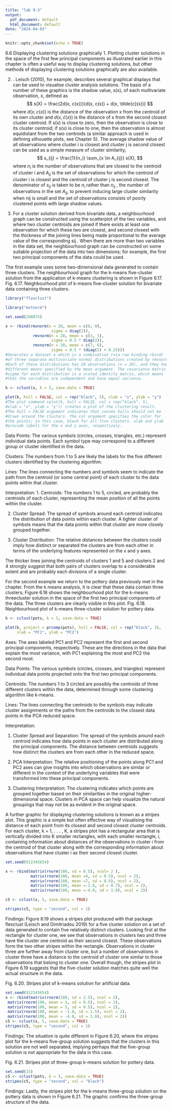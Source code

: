 ---
title: "lab 9-3"
output:
  pdf_document: default
  html_document: default
date: "2024-04-03"
---

```{r setup, include=FALSE}
knitr::opts_chunk$set(echo = TRUE)
```

6.6 Displaying clustering solutions graphically
1. Plotting cluster solutions in the space of the first few principal components as illustrated earlier in this chapter is often a useful way to display clustering solutions, but other methods of displaying clustering solutions graphically are also available. 

2. . Leisch (2010), for example, describes several graphical displays that can be used to visualise cluster analysis solutions. The basis of a number of these graphics is the shadow value, s(x), of each multivariate observation, x, defined as
$$
s(X) = \frac{2d(x, c(x))}{d(x, c(x)) + d(x, \tilde{c}(x))}
$$
where $d(x, c(x))$ is the distance of the observation x from the centroid of its own cluster and $d(x, \tilde{c}(x))$ is the distance of x from the second closest cluster centroid. If s(x) is close to zero, then the observation is close to its cluster centroid; if s(x) is close to one, then the observation is almost equidistant
from the two centroids (a similar approach is used in defining silhouette plots, see Chapter 5). The average shadow value of all observations where cluster i is closest and cluster j is second closest can be used as a simple measure of cluster similarity,
$$
s_{ij} = \frac{1}{n_i} \sum_{x \in A_{ij}} s(X),
$$
where $n_{i}$ is the number of observations that are closest to the centroid of cluster i and $A_{ij}$ is the set of observations for which the centroid of cluster i is closest and the centroid of cluster j is second closest. The denominator of $s_{ij}$ is taken to be $n_{i}$ rather than $n_{ij}$ , the number of observations in the set $A_{ij}$, to prevent inducing large cluster similarity when nij is small and the set of observations consists of poorly clustered points with large shadow values.

3. For a cluster solution derived from bivariate data, a neighbourhood graph can be constructed using the scatterplot of the two variables, and where two cluster centroids are joined if there exists at least one observation for which these two are closest, and second closest with the thickness of the joining lines being made proportional to the average value of the corresponding sij . When there are more than two variables in the data set, the neighbourhood graph can be constructed on some suitable projection of the data into two dimensions; for example, the first two principal components of the data could be used.

The first example uses some two-dimensional data generated to contain three clusters. The neighbourhood graph for the k-means five-cluster solution from the application of k-means clustering is shown in Figure 6.17.
Fig. 6.17. Neighbourhood plot of k-means five-cluster solution for bivariate data containing three clusters.
```{r}
library("flexclust")

library("mvtnorm")

set.seed(290875)

x <- rbind(rmvnorm(n = 20, mean = c(0, 0), 
                    sigma = diag(2)),
            rmvnorm(n = 20, mean = c(3, 3), 
                    sigma = 0.5 * diag(2)),
            rmvnorm(n = 20, mean = c(7, 6), 
                    sigma = 0.5 * (diag(2) + 0.25)))
#Generates a dataset x which is a combination (via row binding rbind) 
#of three separate multivariate normal distributions created by rmvnorm. 
#Each of these distributions has 20 observations (n = 20), and they have 
#different means specified by the mean argument. The covariance matrix 
#sigma for each distribution is a scaled identity matrix, which means 
#that the variables are independent and have equal variance.

k <- cclust(x, k = 5, save.data = TRUE)

plot(k, hull = FALSE, col = rep("black", 5), xlab = "x", ylab = "y")
#The plot command (plot(k, hull = FALSE, col = rep("black", 5), 
#xlab = "x", ylab = "y")) creates a plot of the clustering result. 
#The hull = FALSE argument indicates that convex hulls should not be 
#drawn around the clusters. The col argument specifies the color for 
#the points; in this case, black for all five clusters. xlab and ylab
#provide labels for the x and y axes, respectively.

```
Data Points: The various symbols (circles, crosses, triangles, etc.) represent individual data points. Each symbol type may correspond to a different group or cluster identified in the data.

Clusters: The numbers from 1 to 5 are likely the labels for the five different clusters identified by the clustering algorithm.

Lines: The lines connecting the numbers and symbols seem to indicate the path from the centroid (or some central point) of each cluster to the data points within that cluster.

Interpretation: 
1. Centroids: The numbers 1 to 5, circled, are probably the centroids of each cluster, representing the mean position of all the points within the cluster.

2. Cluster Spread: The spread of symbols around each centroid indicates the distribution of data points within each cluster. A tighter cluster of symbols means that the data points within that cluster are more closely grouped together.

3. Cluster Distribution: The relative distances between the clusters could imply how distinct or separated the clusters are from each other in terms of the underlying features represented on the x and y axes.

The thicker lines joining the centroids of clusters 1 and 5 and clusters 2 and 4 strongly suggest that both pairs of clusters overlap to a considerable extent and are probably each divisions of a single cluster.

For the second example we return to the pottery data previously met in the chapter. From the k means analysis, it is clear that these data contain three clusters; Figure 6.18 shows the neighbourhood plot for the k-means threecluster solution in the space of the first two principal components of the data. The three clusters are clearly visible in this plot.
Fig. 6.18. Neighbourhood plot of k-means three-cluster solution for pottery data.
```{r}

k <- cclust(pots, k = 3, save.data = TRUE)

plot(k, project = prcomp(pots), hull = FALSE, col = rep("black", 3),
     xlab = "PC1", ylab = "PC2")  
```
Axes: The axes labeled PC1 and PC2 represent the first and second principal components, respectively. These are the directions in the data that explain the most variance, with PC1 explaining the most and PC2 the second most.

Data Points: The various symbols (circles, crosses, and triangles) represent individual data points projected onto the first two principal components.

Centroids: The numbers 1 to 3 circled are possibly the centroids of three different clusters within the data, determined through some clustering algorithm like k-means.

Lines: The lines connecting the centroids to the symbols may indicate cluster assignments or the paths from the centroids to the closest data points in the PCA reduced space.

Interpretation:

1. Cluster Spread and Separation: The spread of the symbols around each centroid indicates how data points in each cluster are distributed along the principal components. The distance between centroids suggests how distinct the clusters are from each other in the reduced space.

2. PCA Interpretation: The relative positioning of the points along PC1 and PC2 axes can give insights into which observations are similar or different in the context of the underlying variables that were transformed into these principal components.

3. Clustering Interpretation: The clustering indicates which points are grouped together based on their similarities in the original higher-dimensional space. Clusters in PCA space can help visualize the natural groupings that may not be as evident in the original space.

A further graphic for displaying clustering solutions is known as a stripes plot. This graphic is a simple but often effective way of visualising the distance of each point from its closest and second closest cluster centroids. For each cluster, k = 1, . . . , K, a stripes plot has a rectangular area that is vertically divided into K smaller rectangles, with each smaller rectangle, i, containing information about distances of the observations in cluster i from the centroid of that cluster along with the corresponding information about observations that have cluster i as their second closest cluster.


```{r}
set.seed(912345654)

x <- rbind(matrix(rnorm(100, sd = 0.5), ncol= 2 ),
           matrix(rnorm(100, mean =4, sd = 0.5), ncol = 2),
           matrix(rnorm(100, mean =7, sd = 0.5), ncol = 2),
           matrix(rnorm(100, mean =-1.0, sd = 0.7), ncol = 2),
           matrix(rnorm(100, mean =-4.0, sd = 1.0), ncol = 2))

c5 <- cclust(x, 5, save.data = TRUE)

stripes(c5, type = "second", col = 1)


```
Findings: Figure 6.19 shows a stripes plot produced with that package flexclust (Leisch and Dimitriadou 2019) for a five cluster solution on a set of data generated to contain five relatively distinct clusters. Looking first at the rectangle for cluster one, we see that observations in clusters two and three have the cluster one centroid as their second closest. These observations form the two other stripes within the rectangle. Observations in cluster three are further away from cluster one, but a number of observations in cluster three have a distance to the centroid of cluster one similar to those observations that belong to cluster one. Overall though, the stripes plot in Figure 6.19 suggests that the five-cluster solution matches quite well the actual structure in the data. 



Fig. 6.20. Stripes plot of k-means solution for artificial data.
```{r}
set.seed(912345654)
x <- rbind(matrix(rnorm(100, sd = 2.5), ncol = 2),
 matrix(rnorm(100, mean = 3, sd = 0.5), ncol = 2),
 matrix(rnorm(100, mean = 5, sd = 0.5), ncol = 2),
 matrix(rnorm(100, mean = -1.0, sd = 1.5), ncol = 2),
 matrix(rnorm(100, mean = -4.0, sd = 2.0), ncol = 2))
c5 <- cclust(x, 5, save.data = TRUE)
stripes(c5, type = "second", col = 1)
```
Findings: The situation is quite different in Figure 6.20, where the stripes plot for the k-means five-group solution suggests that the clusters in this solution are not well separated, implying perhaps that the five-group solution is not appropriate for the data in this case.

Fig. 6.21. Stripes plot of three-group k-means solution for pottery data.
```{r}
set.seed(15)
c5 <- cclust(pots, k = 3, save.data = TRUE)
stripes(c5, type = "second", col = "black")
```
Findings: Lastly, the stripes plot for the k-means three-group solution on the pottery data is shown in Figure 6.21. The graphic confirms the three-group structure of the data.